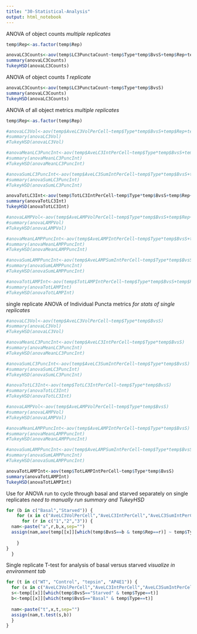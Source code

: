 ```yaml
---
title: "30-Statistical-Analysis"
output: html_notebook
---
```

ANOVA of object counts
*multiple replicates*
```r
temp$Rep<-as.factor(temp$Rep)

anovaLC3Counts<-aov(temp$LC3PunctaCount~temp$Type*temp$BvsS+temp$Rep+temp$Rep:temp$Type)
summary(anovaLC3Counts)
TukeyHSD(anovaLC3Counts)
```

ANOVA of object counts
*1 replicate*
```r
anovaLC3Counts<-aov(temp$LC3PunctaCount~temp$Type*temp$BvsS)
summary(anovaLC3Counts)
TukeyHSD(anovaLC3Counts)
```


ANOVA of all object metrics
*multiple replicates*
```r
temp$Rep<-as.factor(temp$Rep)

#anovaLC3Vol<-aov(temp$AveLC3VolPerCell~temp$Type*temp$BvsS+temp$Rep+temp$Rep:temp$Type)
#summary(anovaLC3Vol)
#TukeyHSD(anovaLC3Vol)

#anovaMeanLC3PuncInt<-aov(temp$AveLC3IntPerCell~temp$Type*temp$BvsS+temp$Rep+temp$Rep:temp$Type)
#summary(anovaMeanLC3PuncInt)
#TukeyHSD(anovaMeanLC3PuncInt)

#anovaSumLC3PuncInt<-aov(temp$AveLC3SumIntPerCell~temp$Type*temp$BvsS+temp$Rep+temp$Rep:temp$Type)
#summary(anovaSumLC3PuncInt)
#TukeyHSD(anovaSumLC3PuncInt)

anovaTotLC3Int<-aov(temp$TotLC3IntPerCell~temp$Type*temp$BvsS+temp$Rep+temp$Rep:temp$Type)
summary(anovaTotLC3Int)
TukeyHSD(anovaTotLC3Int)

#anovaLAMPVol<-aov(temp$AveLAMPVolPerCell~temp$Type*temp$BvsS+temp$Rep+temp$Rep:temp$Type)
#summary(anovaLAMPVol)
#TukeyHSD(anovaLAMPVol)

#anovaMeanLAMPPuncInt<-aov(temp$AveLAMPIntPerCell~temp$Type*temp$BvsS+temp$Rep+temp$Rep:temp$Type)
#summary(anovaMeanLAMPPuncInt)
#TukeyHSD(anovaMeanLAMPPuncInt)

#anovaSumLAMPPuncInt<-aov(temp$AveLAMPSumIntPerCell~temp$Type*temp$BvsS+temp$Rep+temp$Rep:temp$Type)
#summary(anovaSumLAMPPuncInt)
#TukeyHSD(anovaSumLAMPPuncInt)

#anovaTotLAMPInt<-aov(temp$TotLAMPIntPerCell~temp$Type*temp$BvsS+temp$Rep+temp$Rep:temp$Type)
#summary(anovaTotLAMPInt)
#TukeyHSD(anovaTotLAMPInt)
```

single replicate ANOVA of Individual Puncta metrics
*for stats of single replicates*
```r
#anovaLC3Vol<-aov(temp$AveLC3VolPerCell~temp$Type*temp$BvsS)
#summary(anovaLC3Vol)
#TukeyHSD(anovaLC3Vol)

#anovaMeanLC3PuncInt<-aov(temp$AveLC3IntPerCell~temp$Type*temp$BvsS)
#summary(anovaMeanLC3PuncInt)
#TukeyHSD(anovaMeanLC3PuncInt)

#anovaSumLC3PuncInt<-aov(temp$AveLC3SumIntPerCell~temp$Type*temp$BvsS)
#summary(anovaSumLC3PuncInt)
#TukeyHSD(anovaSumLC3PuncInt)

#anovaTotLC3Int<-aov(temp$TotLC3IntPerCell~temp$Type*temp$BvsS)
#summary(anovaTotLC3Int)
#TukeyHSD(anovaTotLC3Int)

#anovaLAMPVol<-aov(temp$AveLAMPVolPerCell~temp$Type*temp$BvsS)
#summary(anovaLAMPVol)
#TukeyHSD(anovaLAMPVol)

#anovaMeanLAMPPuncInt<-aov(temp$AveLAMPIntPerCell~temp$Type*temp$BvsS)
#summary(anovaMeanLAMPPuncInt)
#TukeyHSD(anovaMeanLAMPPuncInt)

#anovaSumLAMPPuncInt<-aov(temp$AveLAMPSumIntPerCell~temp$Type*temp$BvsS)
#summary(anovaSumLAMPPuncInt)
#TukeyHSD(anovaSumLAMPPuncInt)

anovaTotLAMPInt<-aov(temp$TotLAMPIntPerCell~temp$Type*temp$BvsS)
summary(anovaTotLAMPInt)
TukeyHSD(anovaTotLAMPInt)
```

Use for ANOVA run to cycle through basal and starved separately on single replicates
*need to manually run summary and TukeyHSD*
```r
for (b in c("Basal","Starved")) {
    for (x in c("AveLC3VolPerCell","AveLC3IntPerCell","AveLC3SumIntPerCell","TotLC3IntPerCell","AveLAMPVolPerCell","AveLAMPIntPerCell","AveLAMPSumIntPerCell","TotLAMPIntPerCell")){
      for (r in c("1","2","3")) {
  nam<-paste("a",r,b,x,sep="")
  assign(nam,aov(temp[[x]][which(temp$BvsS==b & temp$Rep==r)] ~ temp$Type[which(temp$BvsS==b & temp$Rep==r)]))
  
    }
}
  }
```

Single replicate T-test for analysis of basal versus starved
*visualize in environment tab*
```r
for (t in c("WT", "Control", "tepsin", "AP4E1")) {
  for (x in c("AveLC3VolPerCell","AveLC3IntPerCell","AveLC3SumIntPerCell","TotLC3IntPerCell","AveLAMPVolPerCell","AveLAMPIntPerCell","AveLAMPSumIntPerCell","TotLAMPIntPerCell")){
  s<-temp[[x]][which(temp$BvsS=="Starved" & temp$Type==t)]
  b<-temp[[x]][which(temp$BvsS=="Basal" & temp$Type==t)]
  
  nam<-paste("t",x,t,sep="")
  assign(nam,t.test(s,b))
  }
}

```
